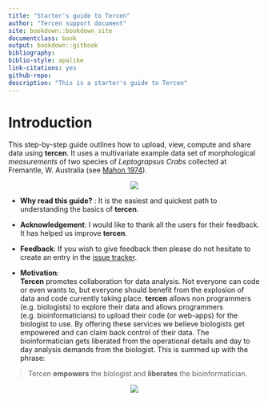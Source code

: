 ```yaml
---
title: "Starter's guide to Tercen"
author: "Tercen support document"
site: bookdown::bookdown_site
documentclass: book
output: bookdown::gitbook
bibliography: 
biblio-style: apalike
link-citations: yes
github-repo:  
description: "This is a starter's guide to Tercen"
---
```


# Introduction

This step-by-step guide outlines how to upload, view, compute and share data using __tercen__. It uses a multivariate example data set of morphological  _measurements_ of two species of _Leptograpsus Crabs_ collected at Fremantle, W. Australia (see [Mahon 1974](https://www.publish.csiro.au/zo/ZO9740417)).

<center><img src="images/cover.png"></center>

* __Why read this guide?__ :
It is the easiest and quickest path to understanding the basics of __tercen__. 

* __Acknowledgement__:
I would like to thank all the users for their feedback. It has helped us improve __tercen__.

* __Feedback__:
If you wish to give feedback then please do not hesitate to create an entry in the [issue tracker](https://github.com/tercen/starters-guide/issues).

* __Motivation__:  
__Tercen__  promotes collaboration for data analysis. Not everyone can code or even wants to,  but everyone should benefit from the explosion of data and code currently taking place.
__tercen__ allows non programmers (e.g. biologists) to explore their data and allows programmers (e.g. bioinformaticians) to upload their code (or web-apps) for the biologist to use. By offering these services we believe biologists get empowered and can claim back control of their data. The bioinformatician gets liberated from the operational details and day to day analysis demands from the biologist. This is summed up with the phrase:

> Tercen __empowers__ the biologist and __liberates__ the bioinformatician.

<center><img src="images/stairs.png"></center>


